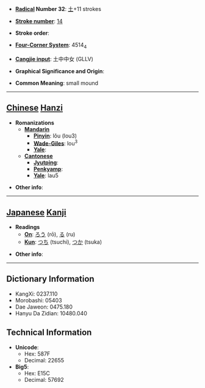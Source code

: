 * '''[[Wiktionary:Chinese radical index| Radical]] Number 32''': [[Wiktionary:Chinese radical index 土|土]]+11 strokes

* '''[[Wiktionary:Chinese total strokes index|Stroke number]]''': [[Wiktionary:Chinese total strokes index 14|14]]

* '''Stroke order''': 

* '''[[Wiktionary:Chinese four corner index|Four-Corner System]]''': 4514<sub>4</sub>

* '''[[Wiktionary:Chinese Cangjie index|Cangjie input]]''': 土中中女 (GLLV)

* '''Graphical Significance and Origin''': 

* '''Common Meaning''': small mound

----

== [[Chinese]] [[Hanzi]] ==

* '''Romanizations'''
** '''[[Mandarin]]'''
*** '''[[Pinyin]]''': lǒu (lou3)
*** '''[[Wade-Giles]]''': lou<sup>3</sup>
*** '''[[Yale]]''': 
** '''[[Cantonese]]'''
*** '''[[Jyutping]]''':
*** '''[[Penkyamp]]''': 
*** '''[[Yale]]''': lau5

* '''Other info''': 

----

== [[Japanese]] [[Kanji]] ==

* '''Readings'''
** '''[[On]]''': [[ろう]] (rō), [[る]] (ru)
** '''[[Kun]]''': [[つち]] (tsuchi), [[つか]] (tsuka)

* '''Other info''':  

----

== Dictionary Information ==

* KangXi: 0237.110
* Morobashi: 05403
* Dae Jaweon: 0475.180
* Hanyu Da Zidian: 10480.040

== Technical Information ==

* '''Unicode''':
** Hex: 587F
** Decimal: 22655
* '''Big5''':
** Hex: E15C
** Decimal: 57692